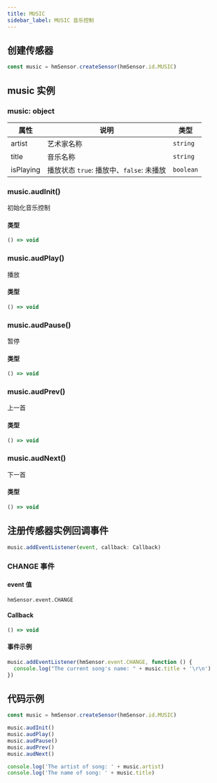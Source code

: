 ```yaml
---
title: MUSIC
sidebar_label: MUSIC 音乐控制
---
```


## 创建传感器

```js
const music = hmSensor.createSensor(hmSensor.id.MUSIC)
```

## music 实例

### music: object

| 属性      | 说明                                     | 类型      |
| --------- | ---------------------------------------- | --------- |
| artist    | 艺术家名称                               | `string`  |
| title     | 音乐名称                                 | `string`  |
| isPlaying | 播放状态 `true`: 播放中、`false`: 未播放 | `boolean` |

### music.audInit()

初始化音乐控制

#### 类型

```ts
() => void
```

### music.audPlay()

播放

#### 类型

```ts
() => void
```

### music.audPause()

暂停

#### 类型

```ts
() => void
```

### music.audPrev()

上一首

#### 类型

```ts
() => void
```

### music.audNext()

下一首

#### 类型

```ts
() => void
```

## 注册传感器实例回调事件

```js
music.addEventListener(event, callback: Callback)
```

### CHANGE 事件

#### event 值

`hmSensor.event.CHANGE`

#### Callback

```ts
() => void
```

#### 事件示例

```js
music.addEventListener(hmSensor.event.CHANGE, function () {
  console.log("The current song's name: " + music.title + '\r\n')
})
```

## 代码示例

```js
const music = hmSensor.createSensor(hmSensor.id.MUSIC)

music.audInit()
music.audPlay()
music.audPause()
music.audPrev()
music.audNext()

console.log('The artist of song: ' + music.artist)
console.log('The name of song: ' + music.title)
```

